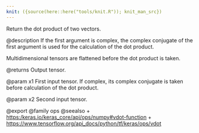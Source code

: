 ```yaml
---
knit: ({source(here::here("tools/knit.R")); knit_man_src})
---
```

Return the dot product of two vectors.

@description
If the first argument is complex, the complex conjugate of the first
argument is used for the calculation of the dot product.

Multidimensional tensors are flattened before the dot product is taken.

@returns
    Output tensor.

@param x1
First input tensor. If complex, its complex conjugate is taken
before calculation of the dot product.

@param x2
Second input tensor.

@export
@family ops
@seealso
+ <https:/keras.io/keras_core/api/ops/numpy#vdot-function>
+ <https://www.tensorflow.org/api_docs/python/tf/keras/ops/vdot>
